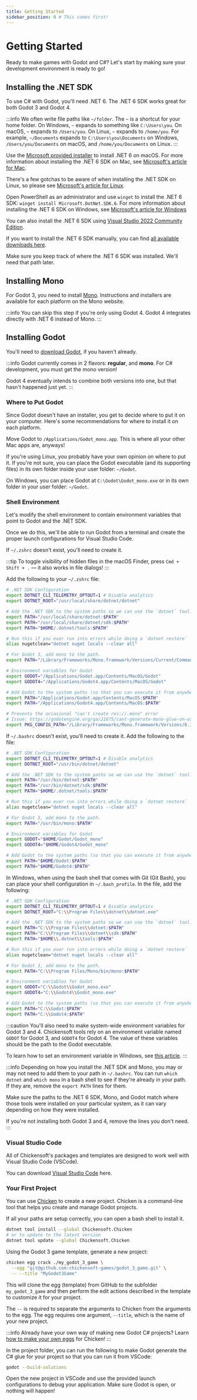 ```yaml
---
title: Getting Started
sidebar_position: 0 # This comes first!
---
```


# Getting Started

Ready to make games with Godot and C#? Let's start by making sure your development environment is ready to go!

## Installing the .NET SDK

To use C# with Godot, you'll need .NET 6. The .NET 6 SDK works great for both Godot 3 and Godot 4.

:::info
We often write file paths like `~/folder`. The `~` is a shortcut for your home folder. On Windows, `~` expands to something like `C:\Users\you`. On macOS, `~` expands to `/Users/you`. On Linux, `~` expands to `/home/you`. For example, `~/Documents` expands to `C:\Users\you\Documents` on Windows, `/Users/you/Documents` on macOS, and `/home/you/Documents` on Linux.
:::

<Tabs groupId="os">
  <TabItem value="macOS">

Use the [Microsoft provided
installer](https://dotnet.microsoft.com/en-us/download/dotnet/6.0) to
install .NET 6 on macOS. For more information about installing the .NET 6
SDK on Mac, see [Microsoft's article for
Mac](https://learn.microsoft.com/en-us/dotnet/core/install/macos).

  </TabItem>
  <TabItem value="Linux">

There's a few gotchas to be aware of when installing the .NET SDK on
Linux, so please see [Microsoft's article for
Linux](https://learn.microsoft.com/en-us/dotnet/core/install/linux).

  </TabItem>
  <TabItem value="Windows">

Open PowerShell as an administrator and use `winget` to install the .NET 6
SDK: `winget install Microsoft.DotNet.SDK.6`. For more information about
installing the .NET 6 SDK on Windows, see [Microsoft's article for
Windows](https://learn.microsoft.com/en-us/dotnet/core/install/windows)

You can also install the .NET 6 SDK using [Visual Studio 2022 Community Edition][vs-2022].

  </TabItem>
</Tabs>

If you want to install the .NET 6 SDK manually, you can find [all available downloads here](dotnet-6-sdk).

Make sure you keep track of where the .NET 6 SDK was installed. We'll need that path later.

## Installing Mono

For Godot 3, you need to install [Mono][mono]. Instructions and installers are available for each platform on the Mono website.

:::info
You can skip this step if you're only using Godot 4. Godot 4 integrates directly with .NET 6 instead of Mono.
:::

## Installing Godot

You'll need to [download Godot][download-godot], if you haven't already.

:::info
Godot currently comes in 2 flavors: **regular**, and **mono**. For C# development, you must get the mono version!

Godot 4 eventually intends to combine both versions into one, but that hasn't happened just yet.
:::

### Where to Put Godot

Since Godot doesn't have an installer, you get to decide where to put it on your computer. Here's some recommendations for where to install it on each platform.

<Tabs groupId="os">
  <TabItem value="macOS">

Move Godot to `/Applications/Godot_mono.app`. This is where all your other
Mac apps are, anyways!

  </TabItem>
  <TabItem value="Linux">

If you're using Linux, you probably have your own opinion on where to put
it. If you're not sure, you can place the Godot executable (and its
supporting files) in its own folder inside your user folder: `~/Godot`.

  </TabItem>
  <TabItem value="Windows">

On Windows, you can place Godot at `C:\Godot\Godot_mono.exe` or in its own
folder in your user folder: `~/Godot`.

  </TabItem>
</Tabs>

### Shell Environment

Let's modify the shell environment to contain environment variables that point to Godot and the .NET SDK.

Once we do this, we'll be able to run Godot from a terminal and create the proper launch configurations for Visual Studio Code.

<Tabs groupId="os">
  <TabItem value="macOS">

If `~/.zshrc` doesn't exist, you'll need to create it.

:::tip
To toggle visibility of hidden files in the macOS Finder, press `Cmd + Shift + .` — it also works in file dialogs!
:::

Add the following to your `~/.zshrc` file:

```sh
# .NET SDK Configuration
export DOTNET_CLI_TELEMETRY_OPTOUT=1 # Disable analytics
export DOTNET_ROOT="/usr/local/share/dotnet/dotnet"

# Add the .NET SDK to the system paths so we can use the `dotnet` tool.
export PATH="/usr/local/share/dotnet:$PATH"
export PATH="/usr/local/share/dotnet/sdk:$PATH"
export PATH="$HOME/.dotnet/tools:$PATH"

# Run this if you ever run into errors while doing a `dotnet restore`
alias nugetclean="dotnet nuget locals --clear all"

# For Godot 3, add mono to the path.
export PATH="/Library/Frameworks/Mono.framework/Versions/Current/Commands/mono:$PATH"

# Environment variables for Godot
export GODOT="/Applications/Godot.app/Contents/MacOS/Godot"
export GODOT4="/Applications/Godot4.app/Contents/MacOS/Godot"

# Add Godot to the system paths (so that you can execute it from anywhere)
export PATH="/Applications/Godot.app/Contents/MacOS:$PATH"
export PATH="/Applications/Godot4.app/Contents/MacOS:$PATH"

# Prevents the occasional "can't create res://.mono" error
# Issue: https://godotengine.org/qa/21875/cant-generate-mono-glue-on-osx
export PKG_CONFIG_PATH="/Library/Frameworks/Mono.framework/Versions/6.12.0/lib/pkgconfig"
```

  </TabItem>
  <TabItem value="Linux">

If `~/.bashrc` doesn't exist, you'll need to create it. Add the following to the file:

```sh
# .NET SDK Configuration
export DOTNET_CLI_TELEMETRY_OPTOUT=1 # Disable analytics
export DOTNET_ROOT="/usr/bin/dotnet/dotnet"

# Add the .NET SDK to the system paths so we can use the `dotnet` tool.
export PATH="/usr/bin/dotnet:$PATH"
export PATH="/usr/bin/dotnet/sdk:$PATH"
export PATH="$HOME/.dotnet/tools:$PATH"

# Run this if you ever run into errors while doing a `dotnet restore`
alias nugetclean="dotnet nuget locals --clear all"

# For Godot 3, add mono to the path.
export PATH="/usr/bin/mono:$PATH"

# Environment variables for Godot
export GODOT="$HOME/Godot/Godot_mono"
export GODOT4="$HOME/Godot4/Godot_mono"

# Add Godot to the system paths (so that you can execute it from anywhere)
export PATH="$HOME/Godot:$PATH"
export PATH="$HOME/Godot4:$PATH"
```

  </TabItem>
  <TabItem value="Windows">

In Windows, when using the bash shell that comes with Git (Git Bash), you can place your shell configuration in `~/.bash_profile`. In the file, add the following:

```sh
# .NET SDK Configuration
export DOTNET_CLI_TELEMETRY_OPTOUT=1 # Disable analytics
export DOTNET_ROOT="C:\\Program Files\\dotnet\\dotnet.exe"

# Add the .NET SDK to the system paths so we can use the `dotnet` tool.
export PATH="C:\\Program Files\\dotnet:$PATH"
export PATH="C:\\Program Files\\dotnet\\sdk:$PATH"
export PATH="$HOME\\.dotnet\\tools:$PATH"

# Run this if you ever run into errors while doing a `dotnet restore`
alias nugetclean="dotnet nuget locals --clear all"

# For Godot 3, add mono to the path.
export PATH="C:\\Program Files/Mono/bin/mono:$PATH"

# Environment variables for Godot
export GODOT="C:\\Godot\\Godot_mono.exe"
export GODOT4="C:\\Godot4\\Godot_mono.exe"

# Add Godot to the system paths (so that you can execute it from anywhere)
export PATH="C:\\Godot:$PATH"
export PATH="C:\\Godot4:$PATH"
```

:::caution
You'll also need to make system-wide environment variables for Godot 3 and 4. Chickensoft tools rely on an environment variable named `GODOT` for Godot 3, and `GODOT4` for Godot 4. The value of these variables should be the path to the Godot executable.

To learn how to set an environment variable in Windows, see [this article][win-env-vars].
:::

  </TabItem>
</Tabs>

:::info
Depending on how you install the .NET SDK and Mono, you may or may not need to add them to your path in `~/.bashrc`. You can run `which dotnet` and `which mono` in a bash shell to see if they're already in your path. If they are, remove the `export PATH` lines for them.

Make sure the paths to the .NET 6 SDK, Mono, and Godot match where those tools were installed on your particular system, as it can vary depending on how they were installed.

If you're not installing both Godot 3 and 4, remove the lines you don't need.
:::

### Visual Studio Code

All of Chickensoft's packages and templates are designed to work well with Visual Studio Code (VSCode).

You can download [Visual Studio Code][vscode] here.

### Your First Project

You can use [Chicken][chicken] to create a new project. Chicken is a command-line tool that helps you create and manage Godot projects.

If all your paths are setup correctly, you can open a bash shell to install it.

```sh
dotnet tool install --global Chickensoft.Chicken
# or to update to the latest version
dotnet tool update --global Chickensoft.Chicken
```

Using the Godot 3 game template, generate a new project:

```sh
chicken egg crack ./my_godot_3_game \
  --egg "git@github.com:chickensoft-games/godot_3_game.git" \
  -- --title "MyGodot3Game"
```

This will clone the egg (template) from GitHub to the subfolder `my_godot_3_game` and then perform the edit actions described in the template to customize it for your project.

The `--` is required to separate the arguments to Chicken from the arguments to the egg. The egg requires one argument, `--title`, which is the name of your new project.

:::info
Already have your own way of making new Godot C# projects? Learn [how to make your own eggs][chicken] for Chicken!
:::

In the project folder, you can run the following to make Godot generate the C# glue for your project so that you can run it from VSCode:

```sh
godot --build-solutions
```

Open the new project in VSCode and use the provided launch configurations to debug your application. Make sure Godot is open, or nothing will happen!

<!-- Links -->

[dotnet-6-sdk]: https://dotnet.microsoft.com/en-us/download/dotnet/6.0
[download-godot]: https://downloads.tuxfamily.org/godotengine/
[vscode]: https://code.visualstudio.com
[mono]: https://www.mono-project.com/download/stable/
[vs-2022]: https://visualstudio.microsoft.com/downloads/
[win-env-vars]: https://github.com/sindresorhus/guides/blob/main/set-environment-variables.md#windows-7-and-8
[chicken]: https://github.com/chickensoft-games/chicken
